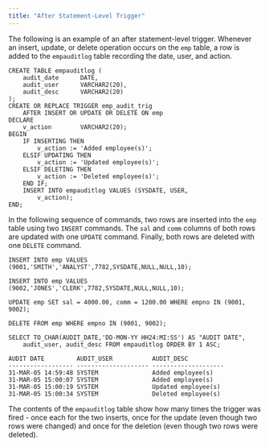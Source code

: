 ```yaml
---
title: "After Statement-Level Trigger"
---
```


<div id="after_statement_level_trigger" class="registered_link"></div>

The following is an example of an after statement-level trigger. Whenever an insert, update, or delete operation occurs on the `emp` table, a row is added to the `empauditlog` table recording the date, user, and action.

```text
CREATE TABLE empauditlog (
    audit_date      DATE,
    audit_user      VARCHAR2(20),
    audit_desc      VARCHAR2(20)
);
CREATE OR REPLACE TRIGGER emp_audit_trig
    AFTER INSERT OR UPDATE OR DELETE ON emp
DECLARE
    v_action        VARCHAR2(20);
BEGIN
    IF INSERTING THEN
        v_action := 'Added employee(s)';
    ELSIF UPDATING THEN
        v_action := 'Updated employee(s)';
    ELSIF DELETING THEN
        v_action := 'Deleted employee(s)';
    END IF;
    INSERT INTO empauditlog VALUES (SYSDATE, USER,
        v_action);
END;
```

In the following sequence of commands, two rows are inserted into the `emp` table using two `INSERT` commands. The `sal` and `comm` columns of both rows are updated with one `UPDATE` command. Finally, both rows are deleted with one `DELETE` command.

```text
INSERT INTO emp VALUES (9001,'SMITH','ANALYST',7782,SYSDATE,NULL,NULL,10);

INSERT INTO emp VALUES (9002,'JONES','CLERK',7782,SYSDATE,NULL,NULL,10);

UPDATE emp SET sal = 4000.00, comm = 1200.00 WHERE empno IN (9001, 9002);

DELETE FROM emp WHERE empno IN (9001, 9002);

SELECT TO_CHAR(AUDIT_DATE,'DD-MON-YY HH24:MI:SS') AS "AUDIT DATE",
    audit_user, audit_desc FROM empauditlog ORDER BY 1 ASC;

AUDIT DATE         AUDIT_USER           AUDIT_DESC
------------------ -------------------- --------------------
31-MAR-05 14:59:48 SYSTEM               Added employee(s)
31-MAR-05 15:00:07 SYSTEM               Added employee(s)
31-MAR-05 15:00:19 SYSTEM               Updated employee(s)
31-MAR-05 15:00:34 SYSTEM               Deleted employee(s)
```

The contents of the `empauditlog` table show how many times the trigger was fired - once each for the two inserts, once for the update (even though two rows were changed) and once for the deletion (even though two rows were deleted).

